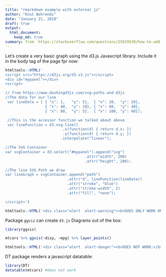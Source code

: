 ```yaml
---
title: "rmarkdown example with external js"
author: "Knut Behrends"
date: "January 21, 2018"
draft: true
output:
  html_document:
    keep_md: true
summary: from  https://stackoverflow.com/questions/25819539/how-to-add-an-interactive-visualization-to-r-markdown      
---
```


Let's create a very basic graph using the d3.js Javascript library. Include it in the body tag of the page fpr now:

```r
htmltools::HTML('
<script src="https://d3js.org/d3.v3.js"></script>
<div id="mypanel"></div>
<script>

// from https://www.dashingd3js.com/svg-paths-and-d3js
//The data for our line
 var lineData = [ { "x": 1,   "y": 5},  { "x": 20,  "y": 20},
                  { "x": 40,  "y": 10}, { "x": 60,  "y": 40},
                  { "x": 80,  "y": 5},  { "x": 100, "y": 60}];

 //This is the accessor function we talked about above
 var lineFunction = d3.svg.line()
                          .x(function(d) { return d.x; })
                          .y(function(d) { return d.y; })
                         .interpolate("linear");

//The SVG Container
var svgContainer = d3.select("#mypanel").append("svg")
                                    .attr("width", 200)
                                    .attr("height", 200);

//The line SVG Path we draw
var lineGraph = svgContainer.append("path")
                            .attr("d", lineFunction(lineData))
                            .attr("stroke", "blue")
                            .attr("stroke-width", 2)
                            .attr("fill", "none");

</script>')

```

```r
htmltools::HTML('<div class="alert  alert-warning"><b>DOES ONLY WORK ON CHROME:</b></div>')
``` 

Package `ggviz` can create `d3.js` Diagrams out of the box:

```r
library(ggvis)

mtcars %>% ggvis(~disp, ~mpg) %>% layer_points()
```


```r
htmltools::HTML('<div class="alert  alert-danger"><b>DOES NOT WORK:</b></div>')
``` 
DT package renders a javascript datatable:


```r
library(DT)
datatable(mtcars) #does not work
```

